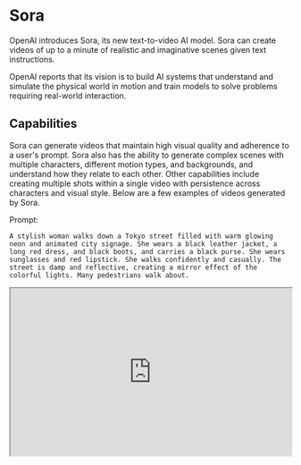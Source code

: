# Sora


OpenAI introduces Sora, its new text-to-video AI model. Sora can create videos of up to a minute of realistic and imaginative scenes given text instructions. 

OpenAI reports that its vision is to build AI systems that understand and simulate the physical world in motion and train models to solve problems requiring real-world interaction.

## Capabilities

Sora can generate videos that maintain high visual quality and adherence to a user's prompt. Sora also has the ability to generate complex scenes with multiple characters, different motion types, and backgrounds, and understand how they relate to each other. Other capabilities include creating multiple shots within a single video with persistence across characters and visual style. Below are a few examples of videos generated by Sora.

Prompt:
```
A stylish woman walks down a Tokyo street filled with warm glowing neon and animated city signage. She wears a black leather jacket, a long red dress, and black boots, and carries a black purse. She wears sunglasses and red lipstick. She walks confidently and casually. The street is damp and reflective, creating a mirror effect of the colorful lights. Many pedestrians walk about.
```

<Bleed >
  <iframe
    src="https://cdn.openai.com/sora/videos/tokyo-walk.mp4"
    width="100%"
    height="300px"
    title="SWR-States"
  />
</Bleed>

Prompt:

```
A movie trailer featuring the adventures of the 30 year old space man wearing a red wool knitted motorcycle helmet, blue sky, salt desert, cinematic style, shot on 35mm film, vivid colors.
```

<Bleed >
  <iframe
    src="https://cdn.openai.com/sora/videos/mitten-astronaut.mp4"
    width="100%"
    height="300px"
    title="SWR-States"
  />
</Bleed>

*Video source: https://openai.com/sora*

## Methods
Sora is reported to be a diffusion model that can generate entire videos or extend generated videos. It also uses a Transformer architecture leading to scaling performance. Videos and images are represented as patches, similar to tokens in GPT, leading to a unified video generation system that enables higher durations, resolution, and aspect ratios. They use the recaptioning technique used in DALL·E 3 to enable Sora to follow the text instructions more closely. Sora is also able to generate videos from a given image which enables the system to accurately animate the image. 

## Limitations and Safety

The reported limitations of Sora include simulating physics and lack of cause and effect. Spatial details and events described (e.g., camera trajectory) in the prompts are also sometimes misunderstood by Sora. OpenAI reports that they are making Sora available to red teamers and creators to assess harms and capabilities. 

Prompt:

```
Prompt: Step-printing scene of a person running, cinematic film shot in 35mm.
```

<Bleed >
  <iframe
    src="https://cdn.openai.com/sora/videos/backward-jogger.mp4"
    width="100%"
    height="300px"
    title="SWR-States"
  />
</Bleed>

*Video source: https://openai.com/sora*

Find more examples of videos generated by the Sora model here: https://openai.com/sora
